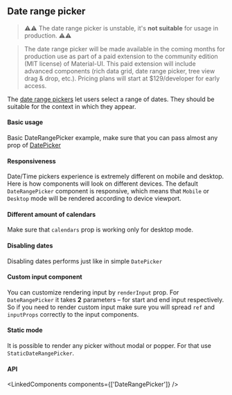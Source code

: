 

<PageMeta component="DateRangePicker" />

## Date range picker

> ⚠️⚠️ The date range picker is unstable, it's **not suitable** for usage in production. ⚠️⚠️

> The date range picker will be made available in the coming months for production use as part of a paid extension to the community edition (MIT license) of Material-UI.
> This paid extension will include advanced components (rich data grid, date range picker, tree view drag & drop, etc.). Pricing plans will start at \$129/developer for early access.

The [date range pickers](https://material.io/components/pickers/) let users select a range of dates. They should be suitable for the context in which they appear.

<Ad />

#### Basic usage

Basic DateRangePicker example, make sure that you can pass almost any prop of [DatePicker]('/api/DatePicker')

<Example source={BasicDateRangePicker} />

#### Responsiveness

Date/Time pickers experience is extremely different on mobile and desktop. Here is how components will look on different devices.
The default `DateRangePicker` component is responsive, which means that `Mobile` or `Desktop` mode will be rendered according to device viewport.

<Example source={ResponsiveDateRangePicker} />

#### Different amount of calendars

Make sure that `calendars` prop is working only for desktop mode.

<Example source={CalendarsDateRangePicker} />

#### Disabling dates

Disabling dates performs just like in simple `DatePicker`

<Example source={MinMaxDateRangePicker} />

#### Custom input component

You can customize rendering input by `renderInput` prop. For `DateRangePicker` it takes **2** parameters – for start and end input respectively.
So if you need to render custom input make sure you will spread `ref` and `inputProps` correctly to the input components.

<Example source={CustomRangeInputs} />

#### Static mode

It is possible to render any picker without modal or popper. For that use `StaticDateRangePicker`.

<Hidden smDown>
  <Example paddingBottom source={StaticDateRangePicker} />
</Hidden>

#### API

<LinkedComponents components={['DateRangePicker']} />
